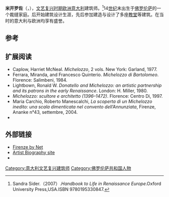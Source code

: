 {{Infobox artist
| bgcolour      = 
| name          = 米开罗佐
| image         = Fra Angelico 074.jpg
| imagesize     = 300px
| caption       = 
| birth_name     = 
| birth_date     = {{circa}} 1396年
| birth_place      = [[意大利|意大利]] [[佛罗伦萨|佛罗伦萨]]
| death_date     = 1472年
| death_place    = [[意大利|意大利]] [[佛罗伦萨|佛罗伦萨]]
| nationality   = [[意大利人|意大利人]]
| field         = [[雕塑|雕塑]] [[建筑|建筑]]
| movement      = [[文艺复兴|文艺复兴]]
| works         = }} 
'''米开罗佐'''（{{lang|it|'''Michelozzo di Bartolomeo Michelozzi'''}}，{{bd|1396年||1472年|}}），[[文艺复兴时期|文艺复兴时期]][[欧洲|欧洲]][[意大利|意大利]]建筑师。<ref>Sandra Sider.（2007）.''Handbook to Life in Renaissance Europe''.Oxford University Press,USA.ISBN 9780195330847.</ref>14[[世纪|世纪]]末出生于[[佛罗伦萨|佛罗伦萨]]的一个裁缝家庭。后开始建筑设计生涯，先后参加建造与设计了多座[[教堂|教堂]]等建筑。在当时的意大利与欧洲均享有盛誉。

== 参考 ==
{{reflist}}

==扩展阅读==
* Caplow, Harriet McNeal. ''Michelozzo'', 2 vols. New York: Garland, 1977.
* Ferrara, Miranda, and Francesco Quinterio. ''Michelozzo di Bartolomeo''. Florence: Salimbeni, 1984.
* Lightbown, Ronald W. ''Donatello and Michelozzo: an artistic partnership and its patrons in the early Renaissance''. London: H. Miller, 1980.
* ''Michelozzo: scultore e architetto (1396–1472)''. Florence: Centro Di, 1997.
* Maria Carchio, Roberto Manescalchi, ''La scoperta di un Michelozzo inedito: una scala dimenticata nel convento dell’Annunziata'', Firenze, Ananke n°43, settembre, 2004.
*{{1911}}

==外部链接==
{{Commons category|Michelozzo}}
* [http://www.mega.it/eng/egui/pers/mclzz.htm Firenze by Net]
* [http://www.artist-biography.info/artist/michelozzo_michelozzi Artist Biography site]
* {{CathEncy|wstitle=米开罗佐}}

{{Authority control}}

[[Category:意大利文艺复兴建筑师|Category:意大利文艺复兴建筑师]]
[[Category:佛罗伦萨共和国人物|Category:佛罗伦萨共和国人物]]